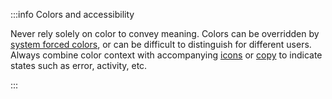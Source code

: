 :::info Colors and accessibility

Never rely solely on color to convey meaning. Colors can be overridden by [system forced colors](../high_contrast_mode.mdx#forced-contrast-themes-and-colors), or can be difficult to distinguish for different users.
Always combine color context with accompanying [icons](../../display/icons/overview.mdx) or [copy](../../guidelines/writing/guidelines.mdx) to indicate states such as error, activity, etc.

:::
